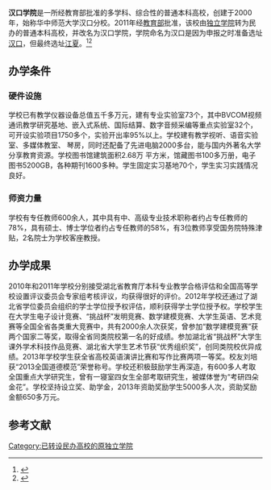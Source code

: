 {{高校
|名称    =汉口学院
|外文名  =Hankou University
|图像    =
|图像说明=
|校训    =敢为人先，实事求是，志存高远，追求卓越
|建校    =2000年
|闭校    =
|校庆日  =
|类型    =民办普通高等学校
|校长    =吴崇恕
|院长    =
|书记    =
|教师    =
|职工    =
|学生    =20408
|地址    ={{PRC}}[[武汉市|武汉市]][[江夏区|江夏区]]文化大道299号<ref name="Hankou University">{{cite web |url=http://www.bsccnu.net.cn/ |title=Hankou University |accessdate=2012-03-25 |deadurl=yes |archiveurl=https://web.archive.org/web/20120418124803/http://www.bsccnu.net.cn/ |archivedate=2012-04-18 }}</ref>
|校园环境=
|面积    =905亩<br>建筑面积28万平方米
|代表色  =
|隶属    =[[湖北省教育厅|湖北省教育厅]]
|邮编    =430212
|电话    =
|网站    =http://www.hkxy.edu.cn
|标志    =
|脚注    =
}}
'''汉口学院'''是一所经教育部批准的多学科、综合性的普通本科高校，创建于2000年，始称华中师范大学汉口分校。2011年经[[中华人民共和国教育部|教育部]]批准，该校由[[独立学院|独立学院]]转为民办的普通本科高校，并改名为汉口学院，学院命名为汉口是因为申报之时准备选址[[汉口|汉口]]，但最终选址[[江夏|江夏]]。<ref name="汉口学院简介">{{cite web |url=http://www.bsccnu.net.cn/school/ |title=汉口学院简介 |accessdate=2012-03-25 |deadurl=yes |archiveurl=https://web.archive.org/web/20120306090953/http://www.bsccnu.net.cn/school/ |archivedate=2012-03-06 }}</ref><ref name="汉口学院称将用8年升格为“大学”">{{cite web |url=http://news.cnxianzai.com/2011/05/331438.html |title=汉口学院称将用8年升格为“大学” |publisher=[[长江商报|长江商报]] |accessdate=2012-03-27 |deadurl=yes |archiveurl=https://web.archive.org/web/20140222063652/http://news.cnxianzai.com/2011/05/331438.html |archivedate=2014-02-22 }}</ref>
== 办学条件 ==
=== 硬件设施 ===
学校已有教学仪器设备总值五千多万元，建有专业实验室73个，其中BVCOM视频通讯教学研究基地、嵌入式系统、国际结算、数字音频采编等重点实验室32个，可开设实验项目1750多个，实验开出率95%以上。学校建有教学视听、语音实验室、多媒体教室、 琴房，同时还配备了先进电脑2000多台，能与国内外著名大学分享教育资源。学校图书馆建筑面积2.68万 平方米，馆藏图书100多万册，电子图书5200GB，各种期刊1600多种。学生固定实习基地70个，学生实习实践情况良好。
=== 师资力量 ===
学校有专任教师600余人，其中具有中、高级专业技术职称者约占专任教师的78%，具有硕士、博士学位者约占专任教师的58%，有3位教师享受国务院特殊津贴，2名院士为学校客座教授。
== 办学成果 ==
2010年和2011年学校分别接受湖北省教育厅本科专业教学合格评估和全国高等学校设置评议委员会专家组考核评议，均获得很好的评价。2012年学校还通过了湖北省学位委员会组织的学士学位授予权评估，顺利获得学士学位授予权。学校学生在大学生电子设计竞赛、“挑战杯”发明竞赛、数学建模竞赛、大学生英语、艺术竞赛等全国全省各类重大竞赛中，共有2000余人次获奖，曾参加“数学建模竞赛”获两个国家二等奖，取得全省同类院校第一名的好成绩。参加湖北省“挑战杯”大学生课外学术科技作品竞赛、湖北省大学生艺术节获“优秀组织奖”，创同类院校优异成绩。2013年学校学生获全省高校英语演讲比赛和写作比赛两项一等奖。校友刘培获“2013全国道德模范”荣誉称号。学校还积极鼓励学生再深造，有600多人考取全国重点大学研究生，曾有一寝室四女生全部考取研究生，被媒体誉为“考研四朵金花”。学校坚持设立奖、助学金，2013年资助奖励学生5000多人次，资助奖励金额650多万元。

==参考文献==
{{reflist}}
{{湖北高等院校}}
{{民办大学}}

[[Category:已转设民办高校的原独立学院|Category:已转设民办高校的原独立学院]]